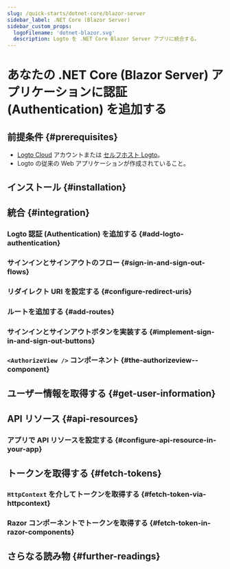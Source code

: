 ```yaml
---
slug: /quick-starts/dotnet-core/blazor-server
sidebar_label: .NET Core (Blazor Server)
sidebar_custom_props:
  logoFilename: 'dotnet-blazor.svg'
  description: Logto を .NET Core Blazor Server アプリに統合する。
---
```




# あなたの .NET Core (Blazor Server) アプリケーションに認証 (Authentication) を追加する

<GuideTip />

## 前提条件 \{#prerequisites}

- [Logto Cloud](https://cloud.logto.io) アカウントまたは [セルフホスト Logto](/introduction/set-up-logto-oss)。
- Logto の従来の Web アプリケーションが作成されていること。

## インストール \{#installation}

<Installation />

## 統合 \{#integration}

### Logto 認証 (Authentication) を追加する \{#add-logto-authentication}

<AddAuthentication />

### サインインとサインアウトのフロー \{#sign-in-and-sign-out-flows}

<SignInAndSignOutFlows />

### リダイレクト URI を設定する \{#configure-redirect-uris}

<ConfigureRedirectUris />

### ルートを追加する \{#add-routes}

<AddRoutes />

### サインインとサインアウトボタンを実装する \{#implement-sign-in-and-sign-out-buttons}

<ImplementButtons />

### `<AuthorizeView />` コンポーネント \{#the-authorizeview--component}

<AuthorizeViewComponent />

<Checkpoint />

## ユーザー情報を取得する \{#get-user-information}

<GetUserInformation />

## API リソース \{#api-resources}

<ApiResourcesDescription />

### アプリで API リソースを設定する \{#configure-api-resource-in-your-app}

<ConfigureApiResources />

## トークンを取得する \{#fetch-tokens}

### `HttpContext` を介してトークンを取得する \{#fetch-token-via-httpcontext}

<FetchTokens />

### Razor コンポーネントでトークンを取得する \{#fetch-token-in-razor-components}

<FetchTokenInRazorComponents />

## さらなる読み物 \{#further-readings}

<FurtherReadings />

